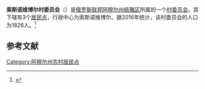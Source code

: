 {{Infobox Settlement
| official_name = 索斯诺维博尔村委员会
| native_name = Сосновоборский сельсовет
| settlement_type = [[村委员会|村委员会]]
| subdivision_type = [[国家|国家]]
| subdivision_type1 = [[俄罗斯行政区划|州]]
| subdivision_type2 = [[区_(苏联)|区]]
| subdivision_name = {{RUS}}
| subdivision_name1 = [[阿穆尔州|阿穆尔州]]
| subdivision_name2 = [[结雅区|结雅区]]
| seat_type = 行政中心
| seat = 索斯诺维博尔
| population_as_of=2016
| population_footnotes = <ref name=amurstat />
| population_total = 1826
| coordinates_display = inline,title
| latd = 53 | latm = 42 | lats = 13 | latNS = N
| longd = 127 | longm = 10 | longs = 21 | longEW = E
| timezone = [[雅库茨克时间|MSK+6]]
| utc_offset = +9
| blank_name = [[俄罗斯市政土地区划代码|OKTMO编码]]
| blank_info = [http://classif.spb.ru/classificators/view/tma.php?st=A&kr=1&kod=10625452 10625452]
}}
'''索斯诺维博尔村委员会'''（{{lang-ru|Сосновоборский сельсовет}}）是[[俄罗斯联邦|俄罗斯联邦]][[阿穆尔州|阿穆尔州]][[结雅区|结雅区]]所属的一个[[村委员会|村委员会]]。其下辖有3个[[居民点|居民点]]，行政中心为索斯诺维博尔。据2016年统计，该村委员会的人口为1826人。<ref name=amurstat>{{cite web | url = http://amurstat.gks.ru/wps/wcm/connect/rosstat_ts/amurstat/resources/d600c10043769f3eb9effbdd898fc419/07_1_4.htm | title = Оценка численности населения по городским округам, муниципальным районам, городским и сельским поселениям Амурской области на 1 января 2016 года | language = ru | accessdate = 2016-04-21 | archiveurl = https://www.webcitation.org/6gvsqa6qi?url=http://amurstat.gks.ru/wps/wcm/connect/rosstat_ts/amurstat/resources/d600c10043769f3eb9effbdd898fc419/07_1_4.htm | archivedate = 2016-04-21 | deadurl = yes }}</ref>

== 参考文献 ==
{{reflist}}

{{Russia-stub}}

[[Category:阿穆尔州农村居民点|Category:阿穆尔州农村居民点]]